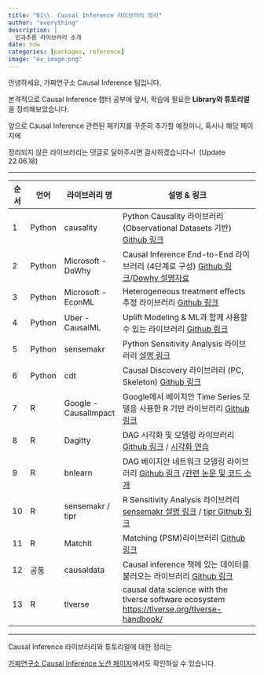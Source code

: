```yaml
---
title: "01\\. Causal Inference 라이브러리 정리"
author: "everything"
description: |
  인과추론 라이브러리 소개  
date: now
categories: [packages, reference]
image: "ex_image.png"
---
```


안녕하세요, 가짜연구소 Causal Inference 팀입니다.

본격적으로 Causal Inference 챕터 공부에 앞서, 학습에 필요한 **Library와 튜토리얼**을 정리해보았습니다.

앞으로 Causal Inference 관련된 패키지를 꾸준히 추가할 예정이니, 혹시나 해당 페이지에

정리되지 않은 라이브러리는 댓글로 달아주시면 감사하겠습니다\~!  (Update 22.06.18)

------------------------------------------------------------------------

| **순서** | **언어** | **라이브러리 명**     | **설명 & 링크**                                                                                                                                                          |
|----------|----------|-----------------------|--------------------------------------------------------------------------------------------------------------------------------------------------------------------------|
| 1        | Python   | causality             | Python Causality 라이브러리 (Observational Datasets 기반) [Github 링크](https://github.com/akelleh/causality%20)                                                         |
| 2        | Python   | Microsoft - DoWhy     | Causal Inference End-to-End 라이브러리 (4단계로 구성) [Github 링크](https://microsoft.github.io/dowhy%20)/[Dowhy 설명자료](https://arxiv.org/pdf/2011.04216.pdf)         |
| 3        | Python   | Microsoft - EconML    | Heterogeneous treatment effects 추정 라이브러리 [Github 링크](https://github.com/microsoft/EconML)                                                                       |
| 4        | Python   | Uber - CausalML       | Uplift Modeling & ML과 함께 사용할 수 있는 라이브러리 [Github 링크](https://github.com/uber/causalml%20)                                                                 |
| 5        | Python   | sensemakr             | Python Sensitivity Analysis 라이브러리 [설명 링크](https://pysensemakr.readthedocs.io/en/latest/index.html)                                                              |
| 6        | Python   | cdt                   | Causal Discovery 라이브러리 (PC, Skeleton) [Github 링크](https://fentechsolutions.github.io/CausalDiscoveryToolbox/html/index.html)                                      |
| 7        | R        | Google - CausalImpact | Google에서 베이지안 Time Series 모델을 사용한 R 기반 라이브러리 [Github 링크](https://github.com/google/CausalImpact)                                                    |
| 8        | R        | Dagitty               | DAG 시각화 및 모델링 라이브러리 [Github 링크](https://github.com/jtextor/dagitty) / [시각화 연습](http://www.dagitty.net/primer/#study-question-1.5.1)                   |
| 9        | R        | bnlearn               | DAG 베이지안 네트워크 모델링 라이브러리 [Github 링크](https://github.com/erdogant/bnlearn) /[관련 논문 및 코드 소개](https://osf.io/vufj4/)                              |
| 10       | R        | sensemakr / tipr      | R Sensitivity Analysis 라이브러리 [sensemakr 설명 링크](https://cran.r-project.org/web/packages/sensemakr/index.html) / [tipr Github 링크](https://github.com/cran/tipr) |
| 11       | R        | Matchlt               | Matching (PSM)라이브러리 [Github 링크](https://sejdemyr.github.io/r-tutorials/statistics/tutorial8.html)                                                                 |
| 12       | 공통     | causaldata            | Causal inference 책에 있는 데이터를 불러오는 라이브러리 [Github 링크](https://github.com/NickCH-K/causaldata)                                                            |
| 13       | R        | tlverse               | causal data science with the tlverse software ecosystem <https://tlverse.org/tlverse-handbook/>                                                                          |

------------------------------------------------------------------------

Causal Inference 라이브러리와 튜토리얼에 대한 정리는

[가짜연구소 Causal Inference 노션 페이지](https://pseudo-lab.com/Casual-Causality-efb2d821ae334b8d9674ca331edebc72)에서도 확인하실 수 있습니다.
